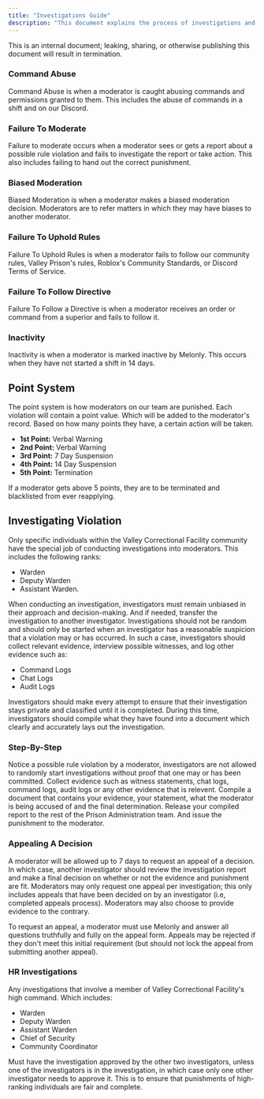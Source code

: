 ```yaml
---
title: "Investigations Guide"
description: "This document explains the process of investigations and punishments for violations."
---
```


<Danger>
  This is an internal document; leaking, sharing, or otherwise publishing this document will result in termination.
</Danger>

### Command Abuse

Command Abuse is when a moderator is caught abusing commands and permissions granted to them. This includes the abuse of commands in a shift and on our Discord.

### Failure To Moderate

Failure to moderate occurs when a moderator sees or gets a report about a possible rule violation and fails to investigate the report or take action. This also includes failing to hand out the correct punishment.

### Biased Moderation

Biased Moderation is when a moderator makes a biased moderation decision. Moderators are to refer matters in which they may have biases to another moderator.

### Failure To Uphold Rules

Failure To Uphold Rules is when a moderator fails to follow our community rules, Valley Prison's rules, Roblox's Community Standards, or Discord Terms of Service.

### Failure To Follow Directive

Failure To Follow a Directive is when a moderator receives an order or command from a superior and fails to follow it.

### Inactivity

Inactivity is when a moderator is marked inactive by Melonly. This occurs when they have not started a shift in 14 days.

## Point System

The point system is how moderators on our team are punished. Each violation will contain a point value. Which will be added to the moderator's record. Based on how many points they have, a certain action will be taken.

- **1st Point:** Verbal Warning
- **2nd Point:** Verbal Warning
- **3rd Point:** 7 Day Suspension
- **4th Point:** 14 Day Suspension
- **5th Point:** Termination

If a moderator gets above 5 points, they are to be terminated and blacklisted from ever reapplying.

## Investigating Violation

Only specific individuals within the Valley Correctional Facility community have the special job of conducting investigations into moderators. This includes the following ranks:

- Warden
- Deputy Warden
- Assistant Warden.

When conducting an investigation, investigators must remain unbiased in their approach and decision-making. And if needed, transfer the investigation to another investigator. Investigations should not be random and should only be started when an investigator has a reasonable suspicion that a violation may or has occurred. In such a case, investigators should collect relevant evidence, interview possible witnesses, and log other evidence such as:

- Command Logs
- Chat Logs
- Audit Logs

Investigators should make every attempt to ensure that their investigation stays private and classified until it is completed. During this time, investigators should compile what they have found into a document which clearly and accurately lays out the investigation.

### Step-By-Step

<Steps>
  <Step title="Suspect Rule Violation">
    Notice a possible rule violation by a moderator, investigators are not allowed to randomly start investigations without proof that one may or has been committed.
  </Step>
  <Step title="Gather Evidence">
    Collect evidence such as witness statements, chat logs, command logs, audit logs or any other evidence that is relevent.
  </Step>
  <Step title="Compile Report">
    Compile a document that contains your evidence, your statement, what the moderator is being accused of and the final determination.
  </Step>
  <Step title="Release Report & Finalize Punishment">
    Release your compiled report to the rest of the Prison Administration team. And issue the punishment to the moderator.
  </Step>
</Steps>

### Appealing A Decision

A moderator will be allowed up to 7 days to request an appeal of a decision. In which case, another investigator should review the investigation report and make a final decision on whether or not the evidence and punishment are fit. Moderators may only request one appeal per investigation; this only includes appeals that have been decided on by an investigator (i.e, completed appeals process). Moderators may also choose to provide evidence to the contrary.

To request an appeal, a moderator must use Melonly and answer all questions truthfully and fully on the appeal form. Appeals may be rejected if they don't meet this initial requirement (but should not lock the appeal from submitting another appeal).

### HR Investigations

Any investigations that involve a member of Valley Correctional Facility's high command. Which includes:

- Warden
- Deputy Warden
- Assistant Warden
- Chief of Security
- Community Coordinator

Must have the investigation approved by the other two investigators, unless one of the investigators is in the investigation, in which case only one other investigator needs to approve it. This is to ensure that punishments of high-ranking individuals are fair and complete.